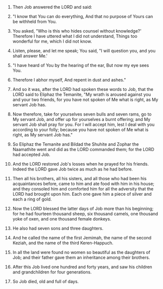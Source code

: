 
1. Then Job answered the LORD and said:

2. "I know that You can do everything, And that no purpose of Yours can be withheld from You.

3. You asked, "Who is this who hides counsel without knowledge?' Therefore I have uttered what I did not understand, Things too wonderful for me, which I did not know.

4. Listen, please, and let me speak; You said, "I will question you, and you shall answer Me.'

5. "I have heard of You by the hearing of the ear, But now my eye sees You.

6. Therefore I abhor myself, And repent in dust and ashes."

7. And so it was, after the LORD had spoken these words to Job, that the LORD said to Eliphaz the Temanite, "My wrath is aroused against you and your two friends, for you have not spoken of Me what is right, as My servant Job has.

8. Now therefore, take for yourselves seven bulls and seven rams, go to My servant Job, and offer up for yourselves a burnt offering; and My servant Job shall pray for you. For I will accept him, lest I deal with you according to your folly; because you have not spoken of Me what is right, as My servant Job has."

9. So Eliphaz the Temanite and Bildad the Shuhite and Zophar the Naamathite went and did as the LORD commanded them; for the LORD had accepted Job.

10. And the LORD restored Job's losses when he prayed for his friends. Indeed the LORD gave Job twice as much as he had before.

11. Then all his brothers, all his sisters, and all those who had been his acquaintances before, came to him and ate food with him in his house; and they consoled him and comforted him for all the adversity that the LORD had brought upon him. Each one gave him a piece of silver and each a ring of gold.

12. Now the LORD blessed the latter days of Job more than his beginning; for he had fourteen thousand sheep, six thousand camels, one thousand yoke of oxen, and one thousand female donkeys.

13. He also had seven sons and three daughters.

14. And he called the name of the first Jemimah, the name of the second Keziah, and the name of the third Keren-Happuch.

15. In all the land were found no women so beautiful as the daughters of Job; and their father gave them an inheritance among their brothers.

16. After this Job lived one hundred and forty years, and saw his children and grandchildren for four generations.

17. So Job died, old and full of days.


